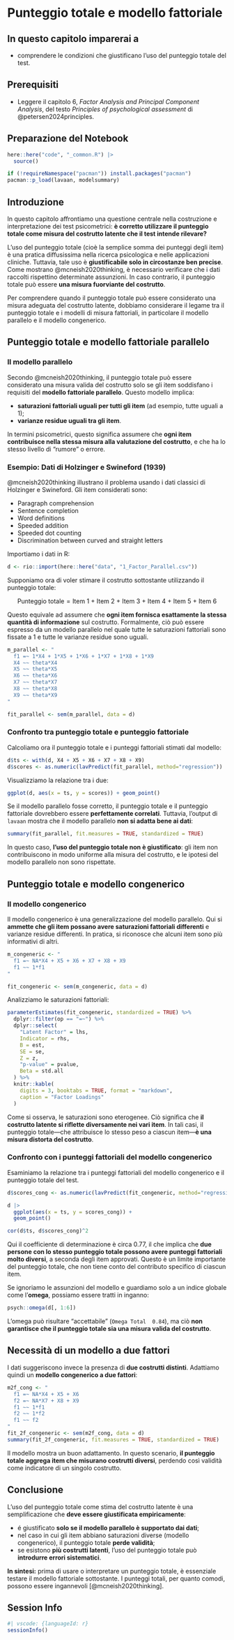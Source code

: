 # Punteggio totale e modello fattoriale {#sec-fa-total-score}

::: callout-important
## In questo capitolo imparerai a

- comprendere le condizioni che giustificano l'uso del punteggio totale del test.
:::

::: callout-tip
## Prerequisiti

- Leggere il capitolo 6, *Factor Analysis and Principal Component Analysis*, del testo *Principles of psychological assessment* di @petersen2024principles. 
:::

::: callout-caution
## Preparazione del Notebook

```r
here::here("code", "_common.R") |> 
  source()

if (!requireNamespace("pacman")) install.packages("pacman")
pacman::p_load(lavaan, modelsummary)
```
:::


## Introduzione

In questo capitolo affrontiamo una questione centrale nella costruzione e interpretazione dei test psicometrici: **è corretto utilizzare il punteggio totale come misura del costrutto latente che il test intende rilevare?**

L’uso del punteggio totale (cioè la semplice somma dei punteggi degli item) è una pratica diffusissima nella ricerca psicologica e nelle applicazioni cliniche. Tuttavia, tale uso è **giustificabile solo in circostanze ben precise**. Come mostrano @mcneish2020thinking, è necessario verificare che i dati raccolti rispettino determinate assunzioni. In caso contrario, il punteggio totale può essere **una misura fuorviante del costrutto**.

Per comprendere quando il punteggio totale può essere considerato una misura adeguata del costrutto latente, dobbiamo considerare il legame tra il punteggio totale e i modelli di misura fattoriali, in particolare il modello parallelo e il modello congenerico.

## Punteggio totale e modello fattoriale parallelo

### Il modello parallelo

Secondo @mcneish2020thinking, il punteggio totale può essere considerato una misura valida del costrutto solo se gli item soddisfano i requisiti del **modello fattoriale parallelo**. Questo modello implica:

- **saturazioni fattoriali uguali per tutti gli item** (ad esempio, tutte uguali a 1);
- **varianze residue uguali tra gli item**.

In termini psicometrici, questo significa assumere che **ogni item contribuisce nella stessa misura alla valutazione del costrutto**, e che ha lo stesso livello di "rumore" o errore.

### Esempio: Dati di Holzinger e Swineford (1939)

@mcneish2020thinking illustrano il problema usando i dati classici di Holzinger e Swineford. Gli item considerati sono:

- Paragraph comprehension  
- Sentence completion  
- Word definitions  
- Speeded addition  
- Speeded dot counting  
- Discrimination between curved and straight letters

Importiamo i dati in R:

```r
d <- rio::import(here::here("data", "1_Factor_Parallel.csv"))
```

Supponiamo ora di voler stimare il costrutto sottostante utilizzando il punteggio totale:

$$
\text{Punteggio totale} = \text{Item 1 + Item 2 + Item 3 + Item 4 + Item 5 + Item 6}
$$

Questo equivale ad assumere che **ogni item fornisca esattamente la stessa quantità di informazione** sul costrutto. Formalmente, ciò può essere espresso da un modello parallelo nel quale tutte le saturazioni fattoriali sono fissate a 1 e tutte le varianze residue sono uguali.

```r
m_parallel <- "
  f1 =~ 1*X4 + 1*X5 + 1*X6 + 1*X7 + 1*X8 + 1*X9
  X4 ~~ theta*X4
  X5 ~~ theta*X5
  X6 ~~ theta*X6
  X7 ~~ theta*X7
  X8 ~~ theta*X8
  X9 ~~ theta*X9
"
```

```r
fit_parallel <- sem(m_parallel, data = d)
```


### Confronto tra punteggio totale e punteggio fattoriale

Calcoliamo ora il punteggio totale e i punteggi fattoriali stimati dal modello:

```r
d$ts <- with(d, X4 + X5 + X6 + X7 + X8 + X9)
d$scores <- as.numeric(lavPredict(fit_parallel, method="regression"))
```

Visualizziamo la relazione tra i due:

```r
ggplot(d, aes(x = ts, y = scores)) + geom_point()
```

Se il modello parallelo fosse corretto, il punteggio totale e il punteggio fattoriale dovrebbero essere **perfettamente correlati**. Tuttavia, l’output di `lavaan` mostra che il modello parallelo **non si adatta bene ai dati**:

```r
summary(fit_parallel, fit.measures = TRUE, standardized = TRUE)
```

In questo caso, **l’uso del punteggio totale non è giustificato**: gli item non contribuiscono in modo uniforme alla misura del costrutto, e le ipotesi del modello parallelo non sono rispettate.

## Punteggio totale e modello congenerico

### Il modello congenerico

Il modello congenerico è una generalizzazione del modello parallelo. Qui si **ammette che gli item possano avere saturazioni fattoriali differenti** e varianze residue differenti. In pratica, si riconosce che alcuni item sono più informativi di altri.

```r
m_congeneric <- "
  f1 =~ NA*X4 + X5 + X6 + X7 + X8 + X9
  f1 ~~ 1*f1
"
```

```r
fit_congeneric <- sem(m_congeneric, data = d)
```

Analizziamo le saturazioni fattoriali:

```r
parameterEstimates(fit_congeneric, standardized = TRUE) %>%
  dplyr::filter(op == "=~") %>%
  dplyr::select(
    "Latent Factor" = lhs,
    Indicator = rhs,
    B = est,
    SE = se,
    Z = z,
    "p-value" = pvalue,
    Beta = std.all
  ) %>%
  knitr::kable(
    digits = 3, booktabs = TRUE, format = "markdown",
    caption = "Factor Loadings"
  )
```

Come si osserva, le saturazioni sono eterogenee. Ciò significa che **il costrutto latente si riflette diversamente nei vari item**. In tali casi, il punteggio totale—che attribuisce lo stesso peso a ciascun item—**è una misura distorta del costrutto**.

### Confronto con i punteggi fattoriali del modello congenerico

Esaminiamo la relazione tra i punteggi fattoriali del modello congenerico e il punteggio totale del test.

```r
d$scores_cong <- as.numeric(lavPredict(fit_congeneric, method="regression"))

d |> 
  ggplot(aes(x = ts, y = scores_cong)) + 
  geom_point()

cor(d$ts, d$scores_cong)^2
```

Qui il coefficiente di determinazione è circa 0.77, il che implica che **due persone con lo stesso punteggio totale possono avere punteggi fattoriali molto diversi**, a seconda degli item approvati. Questo è un limite importante del punteggio totale, che non tiene conto del contributo specifico di ciascun item.

Se ignoriamo le assunzioni del modello e guardiamo solo a un indice globale come l'**omega**, possiamo essere tratti in inganno:

```r
psych::omega(d[, 1:6])
```

L’omega può risultare “accettabile” (`Omega Total  0.84`), ma ciò **non garantisce che il punteggio totale sia una misura valida del costrutto**.

## Necessità di un modello a due fattori

I dati suggeriscono invece la presenza di **due costrutti distinti**. Adattiamo quindi un **modello congenerico a due fattori**:

```r
m2f_cong <- "
  f1 =~ NA*X4 + X5 + X6
  f2 =~ NA*X7 + X8 + X9
  f1 ~~ 1*f1
  f2 ~~ 1*f2
  f1 ~~ f2
"
fit_2f_congeneric <- sem(m2f_cong, data = d)
summary(fit_2f_congeneric, fit.measures = TRUE, standardized = TRUE)
```

Il modello mostra un buon adattamento. In questo scenario, **il punteggio totale aggrega item che misurano costrutti diversi**, perdendo così validità come indicatore di un singolo costrutto.

## Conclusione

L’uso del punteggio totale come stima del costrutto latente è una semplificazione che **deve essere giustificata empiricamente**: 

- é giustificato **solo se il modello parallelo è supportato dai dati**;
- nel caso in cui gli item abbiano saturazioni diverse (modello congenerico), il punteggio totale **perde validità**;
- se esistono **più costrutti latenti**, l’uso del punteggio totale può **introdurre errori sistematici**.

**In sintesi:** prima di usare o interpretare un punteggio totale, è essenziale testare il modello fattoriale sottostante. I punteggi totali, per quanto comodi, possono essere ingannevoli [@mcneish2020thinking].


## Session Info

```r
#| vscode: {languageId: r}
sessionInfo()
```

